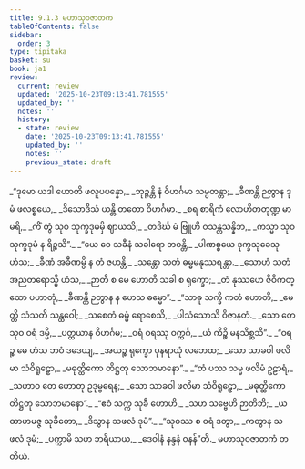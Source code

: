 ```yaml
---
title: 9.1.3 မဟာသုဝဇာတက
tableOfContents: false
sidebar:
  order: 3
type: tipitaka
basket: su
book: ja1
review:
  current: review
  updated: '2025-10-23T09:13:41.781555'
  updated_by: ''
  notes: ''
  history:
  - state: review
    date: '2025-10-23T09:13:41.781555'
    updated_by: ''
    notes: ''
    previous_state: draft
---
```



<ReviewStatus review={frontmatter.review} showDetails={true} />

<HypothesisAnnotation frontmatter={frontmatter} />

<DynamicBreadcrumb />

<Division number="20" book="ja1" e="ch" v="22" p="189">

<Paragraph number="1802" type="verses" book="ja1">
_“ဒုမော ယဒါ ဟောတိ ဖလူပပန္နော,_  
_ဘုဉ္ဇန္တိ နံ ဝိဟင်္ဂမာ သမ္ပတန္တာ;_  
_ခီဏန္တိ ဉတွာန ဒုမံ ဖလစ္စယေ,_  
_ဒိသောဒိသံ ယန္တိ တတော ဝိဟင်္ဂမာ._  

</Paragraph>

</Division>
<Division number="21" book="ja1" e="ch" v="22" p="189">

<Paragraph number="1803" type="verses" book="ja1">
_စရ စာရိကံ လောဟိတတုဏ္ဍ မာမရိ,_  
_ကိံ တွံ သုဝ သုက္ခဒုမမှိ ဈာယသိ;_  
_တဒိင်္ဃ မံ ဗြူဟိ ဝသန္တသန္နိဘ,_  
_ကသ္မာ သုဝ သုက္ခဒုမံ န ရိဉ္စသိ”._  

</Paragraph>

</Division>
<Division number="22" book="ja1" e="ch" v="22" p="189">

<Paragraph number="1804" type="verses" book="ja1">
_“ယေ ဝေ သခီနံ သခါရော ဘဝန္တိ,_  
_ပါဏစ္စယေ ဒုက္ခသုခေသု ဟံသ;_  
_ခီဏံ အခီဏမ္ပိ န တံ ဇဟန္တိ,_  
_သန္တော သတံ ဓမ္မမနုဿရန္တာ._  

</Paragraph>

</Division>
<Division number="23" book="ja1" e="ch" v="22" p="189">

<Paragraph number="1805" type="verses" book="ja1">
_သောဟံ သတံ အညတရောသ္မိ ဟံသ,_  
_ဉာတီ စ မေ ဟောတိ သခါ စ ရုက္ခော;_  
_တံ နုဿဟေ ဇီဝိကတ္ထော ပဟာတုံ,_  
_ခီဏန္တိ ဉတွာန န ဟေသ ဓမ္မော”._  

</Paragraph>

</Division>
<Division number="24" book="ja1" e="ch" v="22" p="189">

<Paragraph number="1806" type="verses" book="ja1">
_“သာဓု သက္ခိ ကတံ ဟောတိ,_  
_မေတ္တိ သံသတိ သန္ထဝေါ;_  
_သစေတံ ဓမ္မံ ရောစေသိ,_  
_ပါသံသောသိ ဝိဇာနတံ._  

</Paragraph>

</Division>
<Division number="25" book="ja1" e="ch" v="22" p="189">

<Paragraph number="1807" type="verses" book="ja1">
_သော တေ သုဝ ဝရံ ဒမ္မိ,_  
_ပတ္တယာန ဝိဟင်္ဂမ;_  
_ဝရံ ဝရဿု ဝက္ကင်္ဂ,_  
_ယံ ကိဉ္စိ မနသိစ္ဆသိ”._  

</Paragraph>

</Division>
<Division number="26" book="ja1" e="ch" v="22" p="190">

<Paragraph number="1808" type="verses" book="ja1">
_“ဝရဉ္စ မေ ဟံသ ဘဝံ ဒဒေယျ,_  
_အယဉ္စ ရုက္ခော ပုနရာယုံ လဘေထ;_  
_သော သာခဝါ ဖလိမာ သံဝိရူဠှော,_  
_မဓုတ္ထိကော တိဋ္ဌတု သောဘမာနော”._  

</Paragraph>

</Division>
<Division number="27" book="ja1" e="ch" v="22" p="190">

<Paragraph number="1809" type="verses" book="ja1">
_“တံ ပဿ သမ္မ ဖလိမံ ဥဠာရံ,_  
_သဟာဝ တေ ဟောတု ဥဒုမ္ဗရေန;_  
_သော သာခဝါ ဖလိမာ သံဝိရူဠှော,_  
_မဓုတ္ထိကော တိဋ္ဌတု သောဘမာနော”._  

</Paragraph>

</Division>
<Division number="28" book="ja1" e="ch" v="22" p="190">

<Paragraph number="1810" type="verses" book="ja1">
_“ဧဝံ သက္က သုခီ ဟောဟိ,_  
_သဟ သဗ္ဗေဟိ ဉာတိဘိ;_  
_ယထာဟမဇ္ဇ သုခိတော,_  
_ဒိသွာန သဖလံ ဒုမံ”._  

</Paragraph>

</Division>
<Division number="29" book="ja1" e="ch" v="22" p="190">

<Paragraph number="1811" type="verses" book="ja1">
_“သုဝဿ စ ဝရံ ဒတွာ,_  
_ကတွာန သဖလံ ဒုမံ;_  
_ပက္ကာမိ သဟ ဘရိယာယ,_  
_ဒေဝါနံ နန္ဒနံ ဝနန်”တိ._  


</Paragraph>
</Division>

<Paragraph number="1812" type="center" book="ja1">
မဟာသုဝဇာတကံ တတိယံ.
</Paragraph>